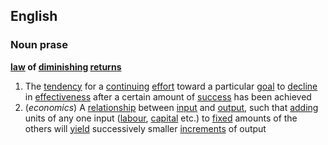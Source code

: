 ==English==
===Noun prase===
'''[[law]] of [[diminishing]] [[returns]]'''
#The [[tendency]] for a [[continuing]] [[effort]] toward a particular [[goal]] to [[decline]] in [[effectiveness]] after a certain amount of [[success]] has been achieved
#(''economics'') A [[relationship]] between [[input]] and [[output]], such that [[adding]] units of any one input ([[labour]], [[capital]] etc.) to [[fixed]] amounts of the others will [[yield]] successively smaller [[increment]]s of output